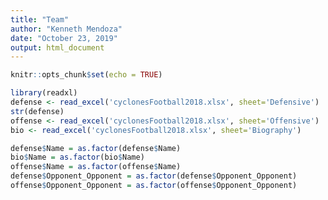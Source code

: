 ```yaml
---
title: "Team"
author: "Kenneth Mendoza"
date: "October 23, 2019"
output: html_document
---
```


```r
knitr::opts_chunk$set(echo = TRUE)
```

```r
library(readxl)
defense <- read_excel('cyclonesFootball2018.xlsx', sheet='Defensive')
str(defense)
offense <- read_excel('cyclonesFootball2018.xlsx', sheet='Offensive')
bio <- read_excel('cyclonesFootball2018.xlsx', sheet='Biography')
```

```r
defense$Name = as.factor(defense$Name)
bio$Name = as.factor(bio$Name)
offense$Name = as.factor(offense$Name)
defense$Opponent_Opponent = as.factor(defense$Opponent_Opponent)
offense$Opponent_Opponent = as.factor(offense$Opponent_Opponent)

```